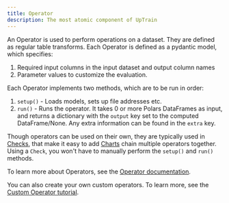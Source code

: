 ```yaml
---
title: Operator
description: The most atomic component of UpTrain
---
```


An Operator is used to perform operations on a dataset. They are defined as regular table transforms. Each Operator 
is defined as a pydantic model, which specifies:

1. Required input columns in the input dataset and output column names
2. Parameter values to customize the evaluation. 

Each Operator implements two methods, which are to be run in order:
1. `setup()` - Loads models, sets up file addresses etc.
2. `run()` - Runs the operator. It takes 0 or more Polars DataFrames as input, and returns a dictionary with the `output` key set to the computed DataFrame/None. Any extra information can be found in the `extra` key.

Though operators can be used on their own, they are typically used in [Checks](/key-components/check), that make it easy to add [Charts](/key-components/chart) chain multiple operators together.  Using a `Check`, you won't have to manually perform the `setup()` and `run()` methods.  

To learn more about Operators, see the [Operator documentation](https://uptrain-ai.github.io/uptrain/operators/Accuracy/).

You can also create your own custom operators.  To learn more, see the [Custom Operator tutorial](/tutorials/custom-operator).
